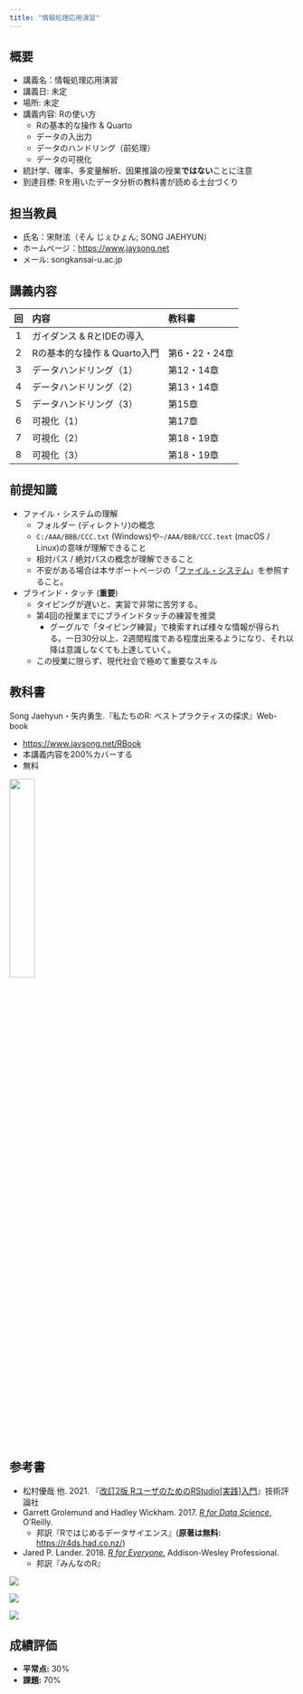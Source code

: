 ```yaml
---
title: "情報処理応用演習"
---
```


## 概要

* 講義名：情報処理応用演習
* 講義日: 未定
* 場所: 未定
* 講義内容: Rの使い方
   * Rの基本的な操作 & Quarto
   * データの入出力
   * データのハンドリング（前処理）
   * データの可視化
* 統計学、確率、多変量解析、因果推論の授業**ではない**ことに注意
* 到達目標: Rを用いたデータ分析の教科書が読める土台づくり

## 担当教員

* 氏名：宋財泫（そん じぇひょん; SONG JAEHYUN）
* ホームページ：<https://www.jaysong.net>
* メール: song<i class="bi bi-at"></i>kansai-u.ac.jp

## 講義内容

| 回 | 内容                                 | 教科書        |
|:--:|:-------------------------------------|:--------------|
|  1 | ガイダンス & RとIDEの導入            |               |
|  2 | Rの基本的な操作 & Quarto入門         | 第6・22・24章 |
|  3 | データハンドリング（1）              | 第12・14章    |
|  4 | データハンドリング（2）              | 第13・14章    |
|  5 | データハンドリング（3）              | 第15章        |
|  6 | 可視化（1）                          | 第17章        |
|  7 | 可視化（2）                          | 第18・19章    |
|  8 | 可視化（3）                          | 第18・19章    |

## 前提知識

* ファイル・システムの理解
   * フォルダー (ディレクトリ)の概念
   * `C:/AAA/BBB/CCC.txt` (Windows)や`~/AAA/BBB/CCC.text` (macOS / Linux)の意味が理解できること
   * 相対パス / 絶対パスの概念が理解できること
   * 不安がある場合は本サポートページの「[ファイル・システム](../intro/filesystem.qmd)」を参照すること。
* ブラインド・タッチ (**重要**)
   * タイピングが遅いと、実習で非常に苦労する。
   * 第4回の授業までにブラインドタッチの練習を推奨
      * グーグルで「タイピング練習」で検索すれば様々な情報が得られる。一日30分以上、2週間程度である程度出来るようになり、それ以降は意識しなくても上達していく。
   * この授業に限らず、現代社会で極めて重要なスキル

## 教科書

Song Jaehyun・矢内勇生.『私たちのR: ベストプラクティスの探求』Web-book

* <https://www.jaysong.net/RBook>
* 本講義内容を200%カバーする
* 無料

![](figs/Textbook.png){fig-align="center" width=30%}

## 参考書

* 松村優哉 他. 2021. 『[改訂2版 RユーザのためのRStudio[実践]入門](https://www.amazon.co.jp/dp/4297121700/)』技術評論社
* Garrett Grolemund and Hadley Wickham. 2017. [*R for Data Science.*](https://r4ds.had.co.nz) O'Reilly.
   * 邦訳『Rではじめるデータサイエンス』(**原著は無料:** <https://r4ds.had.co.nz/>)
* Jared P. Lander. 2018. [*R for Everyone.*](https://www.amazon.co.jp/dp/4839962154) Addison-Wesley Professional. 
   * 邦訳『みんなのR』

::: {layout="[30, -5, 30, -5, 30]"}
![](figs//Reference1.jpg){fig-align="center"}

![](figs/Reference2.jpg){fig-align="center"}

![](figs/Reference3.jpg){fig-align="center"}
:::


## 成績評価

* **平常点:** 30%
* **課題:** 70%
